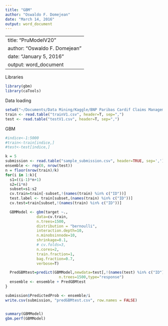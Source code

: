 ---
title: "GBM"
author: "Oswaldo F. Domejean"
date: "March 14, 2016"
output: word_document
---

---
title: "PruModelV20"
author: "Oswaldo F. Domejean"
date: "January 5, 2016"
output: word_document
---

Libraries

```{r}
library(gbm)
library(caTools)
```

Data loading
```{r}
setwd("~/Documents/Data Mining/Kaggle/BNP Paribas Cardif Claims Management")
train <- read.table("trainV1.csv", header=T, sep=",")
test <- read.table("testV1.csv", header=T, sep=",") 

```

GBM

```{r}
#indice<-1:5000
#train<-train[indice,]
#test<-test[indice,]

k = 5
submission <- read.table("sample_submission.csv", header=TRUE, sep=',')
ensemble <- rep(0, nrow(test))
n = floor(nrow(train)/k)
for(i in 1:k){
  s1=((i-1)*n+1)
  s2=(i*n)
  subset=s1:s2
  cv.train=train[-subset,!(names(train) %in% c("ID"))]
  test.label <- train[subset,(names(train) %in% c("ID"))]
  cv.test=train[subset,!(names(train) %in% c("ID"))]

  GBMModel <- gbm(target ~.,
              data=cv.train,
              n.trees=1500,
              distribution = "bernoulli",
              interaction.depth=10,
              n.minobsinnode=10,
              shrinkage=0.1,
              # cv.folds=3,
              n.cores=2,
              train.fraction=1,
              bag.fraction=0.7,
              verbose=T)  

  PredGBMtest=predict(GBMModel,newdata=test[,!(names(test) %in% c("ID"))],
                        n.trees=1500,type="response")
  ensemble <- ensemble + PredGBMtest
}

submission$PredictedProb <- ensemble/i
write.csv(submission, "predGBMtest.csv", row.names = FALSE)


summary(GBMModel)
gbm.perf(GBMModel)


```
